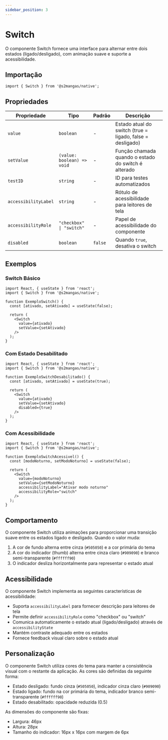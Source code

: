 ```yaml
---
sidebar_position: 3
---
```


# Switch

O componente Switch fornece uma interface para alternar entre dois estados (ligado/desligado), com animação suave e suporte a acessibilidade.

## Importação

```tsx
import { Switch } from '@s2mangas/native';
```

## Propriedades

| Propriedade | Tipo | Padrão | Descrição |
| ----------- | ---- | ------ | --------- |
| `value` | `boolean` | - | Estado atual do switch (true = ligado, false = desligado) |
| `setValue` | `(value: boolean) => void` | - | Função chamada quando o estado do switch é alterado |
| `testID` | `string` | - | ID para testes automatizados |
| `accessibilityLabel` | `string` | - | Rótulo de acessibilidade para leitores de tela |
| `accessibilityRole` | `"checkbox" \| "switch"` | - | Papel de acessibilidade do componente |
| `disabled` | `boolean` | `false` | Quando `true`, desativa o switch |

## Exemplos

### Switch Básico

```tsx
import React, { useState } from 'react';
import { Switch } from '@s2mangas/native';

function ExemploSwitch() {
  const [ativado, setAtivado] = useState(false);
  
  return (
    <Switch 
      value={ativado} 
      setValue={setAtivado} 
    />
  );
}
```

### Com Estado Desabilitado

```tsx
import React, { useState } from 'react';
import { Switch } from '@s2mangas/native';

function ExemploSwitchDesabilitado() {
  const [ativado, setAtivado] = useState(true);
  
  return (
    <Switch 
      value={ativado} 
      setValue={setAtivado}
      disabled={true}
    />
  );
}
```

### Com Acessibilidade

```tsx
import React, { useState } from 'react';
import { Switch } from '@s2mangas/native';

function ExemploSwitchAcessivel() {
  const [modoNoturno, setModoNoturno] = useState(false);
  
  return (
    <Switch 
      value={modoNoturno} 
      setValue={setModoNoturno}
      accessibilityLabel="Ativar modo noturno"
      accessibilityRole="switch"
    />
  );
}
```

## Comportamento

O componente Switch utiliza animações para proporcionar uma transição suave entre os estados ligado e desligado. Quando o valor muda:

1. A cor de fundo alterna entre cinza (`#505050`) e a cor primária do tema
2. A cor do indicador (thumb) alterna entre cinza claro (`#909090`) e branco semi-transparente (`#ffffff90`)
3. O indicador desliza horizontalmente para representar o estado atual

## Acessibilidade

O componente Switch implementa as seguintes características de acessibilidade:

- Suporta `accessibilityLabel` para fornecer descrição para leitores de tela
- Permite definir `accessibilityRole` como "checkbox" ou "switch"
- Comunica automaticamente o estado atual (ligado/desligado) através de `accessibilityState`
- Mantém contraste adequado entre os estados
- Fornece feedback visual claro sobre o estado atual

## Personalização

O componente Switch utiliza cores do tema para manter a consistência visual com o restante da aplicação. As cores são definidas da seguinte forma:

- Estado desligado: fundo cinza (`#505050`), indicador cinza claro (`#909090`)
- Estado ligado: fundo na cor primária do tema, indicador branco semi-transparente (`#ffffff90`)
- Estado desabilitado: opacidade reduzida (0.5)

As dimensões do componente são fixas:
- Largura: 46px
- Altura: 28px
- Tamanho do indicador: 16px x 16px com margem de 6px